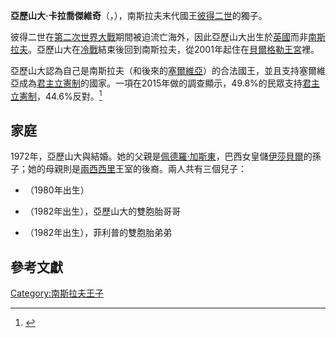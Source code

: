 {{Infobox royalty
| name        = 亞歷山大
| image       = HRH Crown Prince Alexander II with Legion of Honour.jpg
| succession  = 南斯拉夫王室首領
| reign       = 1970年11月3日-至今（{{age in years and days|1970|11|3|age=no}}）
| reign-type  = 在位
| predecessor = [[彼得二世_(南斯拉夫)|彼得二世]]
| birth_date  = {{Birth date and age|1945|7|17|df=y}}
| birth_place = {{flag|UK}}[[倫敦|倫敦]][[克拉里奇酒店|克拉里奇酒店]]
| spouse      = {{marriage|[[瑪麗亞·達·葛羅麗亞|瑪麗亞·達·葛羅麗亞]]|1972|1985|end=離婚}}<br>{{marriage|凱薩琳·巴蒂斯<br>|1985}}
| issue       = [[彼得·卡拉喬傑維奇|彼得·卡拉喬傑維奇]]<br>[[菲利普·卡拉喬傑維奇|菲利普·卡拉喬傑維奇]]<br>[[亞歷山大·卡拉喬傑維奇_(1982)|亞歷山大·卡拉喬傑維奇]]
| house       = [[卡拉喬傑維奇王朝|卡拉喬傑維奇王朝]]
| father      = [[彼得二世_(南斯拉夫)|彼得二世]]
| mother      = [[希臘和丹麥的亞歷山德拉_(1921年－1993年)|希臘和丹麥的亞歷山德拉]]
| religion    = [[塞爾維亞正教會|塞爾維亞正教會]]
}}
'''亞歷山大·卡拉喬傑維奇'''（{{Lang-sr-Cyrl|Александар Карађорђевић}}，{{bd|1945年|7月17日}}），南斯拉夫末代國王[[彼得二世_(南斯拉夫)|彼得二世]]的獨子。

彼得二世在[[第二次世界大戰|第二次世界大戰]]期間被迫流亡海外，因此亞歷山大出生於[[英國|英國]]而非[[南斯拉夫王國|南斯拉夫]]。亞歷山大在[[冷戰|冷戰]]結束後回到南斯拉夫，從2001年起住在[[王宮_(貝爾格萊德)|貝爾格勒王宮]]裡。

亞歷山大認為自己是南斯拉夫（和後來的[[塞爾維亞|塞爾維亞]]）的合法國王，並且支持塞爾維亞成為[[君主立憲制|君主立憲制]]的國家。一項在2015年做的調查顯示，49.8%的民眾支持[[君主立憲制|君主立憲制]]，44.6%反對。<ref>{{Cite web |url=http://www.blic.rs/vesti/drustvo/anketa-da-li-srbija-treba-da-bude-monarhija/z57s356 |title=ANKETA Da li Srbija treba da bude monarhija?. ''[[Blic|Blic]]''. ''(in Serbian)''. July 2015. |accessdate=2020-08-03 |archive-date=2020-07-27 |archive-url=https://web.archive.org/web/20200727005014/https://www.blic.rs/vesti/drustvo/anketa-da-li-srbija-treba-da-bude-monarhija/z57s356 |dead-url=no }}</ref>

== 家庭 ==
1972年，亞歷山大與{{le|瑪麗亞·達·葛羅麗亞|Princess Maria da Glória, Duchess of Segorbe}}結婚。她的父親是[[佩德羅·加斯東_(奧爾良-布拉干薩)|佩德羅·加斯東]]，巴西女皇儲[[伊莎貝爾_(巴西)|伊莎貝爾]]的孫子；她的母親則是[[兩西西里王國|兩西西里]]王室的後裔。兩人共有三個兒子：
* {{le|彼得·卡拉喬傑維奇|Peter, Hereditary Prince of Yugoslavia}}（1980年出生）
* {{le|菲利普·卡拉喬傑維奇|Prince Philip of Yugoslavia}}（1982年出生），亞歷山大的雙胞胎哥哥
* {{le|亞歷山大·卡拉喬傑維奇 (1982)|Prince Alexander of Yugoslavia (born 1982)|亞歷山大·卡拉喬傑維奇}}（1982年出生），菲利普的雙胞胎弟弟

== 參考文獻 ==
{{reflist}}

[[Category:南斯拉夫王子|Category:南斯拉夫王子]]